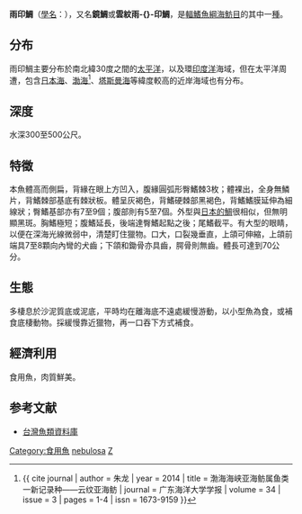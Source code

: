{{noteTA
|1=zh-cn:云纹亚海鲂;zh-tw:雨印鯛
|2=zh-cn:亚海鲂属;zh-tw:雨印鯛屬
|3=zh-cn:海鲂;zh-tw:的鯛;zh-hant:海魴
}}
{{Speciesbox
| name = 雨印鯛 
| image = Mirror dory.png
| image_width= 250px
| image_caption = 
| status = NE
| trend = unknown
| range_map = Mirror Dory.png
| genus = Zenopsis
| species = nebulosa
| authority = ([[Temminck|Temminck]] & [[Hermann_Schlegel|Schlegel]], 1845) 
| synonyms = *''Zenopsis nebulosus''<br /><small>Temminck & Schlegel, 1845</small> ''
*''Zeus nebulosus''<br /><small>Temminck & Schlegel, 1845</small> ''
}}

'''雨印鯛'''（[[學名|學名]]：{{snamei|Zenopsis nebulosa}}），又名'''鏡鯛'''或'''雲紋雨-{}-印鯛'''，是[[輻鰭魚綱|輻鰭魚綱]][[海魴目|海魴目]]的其中一[[種|種]]。

==分布==
雨印鯛主要分布於南北緯30度之間的[[太平洋|太平洋]]，以及環[[印度洋|印度洋]]海域，但在太平洋周遭，包含[[日本海|日本海]]、[[渤海|渤海]]<ref>{{ cite journal | author = 朱龙 | year = 2014 | title = 渤海海峡亚海鲂属鱼类一新记录种——云纹亚海鲂 | journal = 广东海洋大学学报 | volume = 34 | issue = 3 | pages = 1-4 | issn = 1673-9159 }}</ref>、[[塔斯曼海|塔斯曼海]]等緯度較高的近岸海域也有分布。

==深度==
水深300至500公尺。

==特徵==
本魚體高而側扁，背緣在眼上方凹入，腹緣圓弧形臀鰭棘3枚；體裸出，全身無鱗片，背鰭棘部基底有棘狀板。體呈灰褐色，背鰭硬棘部黑褐色，背鰭鰭膜延伸為細線狀；臀鰭基部亦有7至9個；腹部則有5至7個。外型與[[日本的鯛|日本的鯛]]很相似，但無明顯黑斑。胸鰭極短；腹鰭延長，後端達臀鰭起點之後；尾鰭截平。有大型的眼睛，以便在深海光線微弱中，清楚盯住獵物。口大，口裂幾垂直，上頜可伸縮，上頜前端具7至8顆向內彎的犬齒；下頜和鋤骨亦具齒，腭骨則無齒。體長可達到70公分。

==生態==
多棲息於沙泥質底或泥底，平時均在離海底不遠處緩慢游動，以小型魚為食，或補食底棲動物。採緩慢靠近獵物，再一口吞下方式補食。

==經濟利用==
食用魚，肉質鮮美。

==参考文献==
{{reflist}}
*[http://fishdb.sinica.edu.tw/ 台灣魚類資料庫]
{{Taxonbar|from=Q142084}}

[[Category:食用魚|Category:食用魚]]
[[Category:亞海鲂屬|nebulosa]]
[[Category:1845年描述的魚類|Z]]